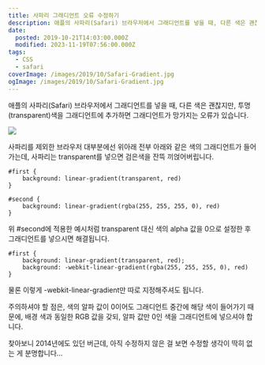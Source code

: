 ```yaml
---
title: 사파리 그래디언트 오류 수정하기
description: 애플의 사파리(Safari) 브라우저에서 그래디언트를 넣을 때, 다른 색은 괜찮지만, 투명(transparent)색을 그래디언트에 추가하면 그래디언트가 망가지는 오류가 있습니다. 사파리를 제외한 브라우저 대부분에선 위아래 전부 아래와 같은 색의 그래디언트가 들어가는데, 사파리는 transparent를 넣으면 검은색을 잔뜩 끼얹어버립니다. #first {     background: linear-gradient(transparent, red) } #second {     background: linear-gradient(rgba(255, 255, 255, 0), red) } 위 #second에 적용한 예시처럼 transparent 대신 색의 alpha 값을 0으로 설정한 후 그래디언트를 넣으시면 해결됩니다. #first {
date:
  posted: 2019-10-21T14:03:00.000Z
  modified: 2023-11-19T07:56:00.000Z
tags:
  - CSS
  - safari
coverImage: /images/2019/10/Safari-Gradient.jpg
ogImage: /images/2019/10/Safari-Gradient.jpg
---
```


애플의 사파리(Safari) 브라우저에서 그래디언트를 넣을 때, 다른 색은 괜찮지만, 투명(transparent)색을 그래디언트에 추가하면 그래디언트가 망가지는 오류가 있습니다.

![](/images/2019/10/Safari-Gradient.jpg)

사파리를 제외한 브라우저 대부분에선 위아래 전부 아래와 같은 색의 그래디언트가 들어가는데, 사파리는 transparent를 넣으면 검은색을 잔뜩 끼얹어버립니다.

```
#first {
    background: linear-gradient(transparent, red)
}

#second {
    background: linear-gradient(rgba(255, 255, 255, 0), red)
}

```

위 #second에 적용한 예시처럼 transparent 대신 색의 alpha 값을 0으로 설정한 후 그래디언트를 넣으시면 해결됩니다.

```
#first {
    background: linear-gradient(transparent, red);
    background: -webkit-linear-gradient(rgba(255, 255, 255, 0), red)
}

```

물론 이렇게 -webkit-linear-gradient만 따로 지정해주셔도 됩니다.

주의하셔야 할 점은, 색의 알파 값이 0이어도 그래디언트 중간에 해당 색이 들어가기 때문에, 배경 색과 동일한 RGB 값을 갖되, 알파 값만 0인 색을 그래디언트에 넣으셔야 합니다.

찾아보니 2014년에도 있던 버근데, 아직 수정하지 않은 걸 보면 수정할 생각이 딱히 없는 게 분명합니다…